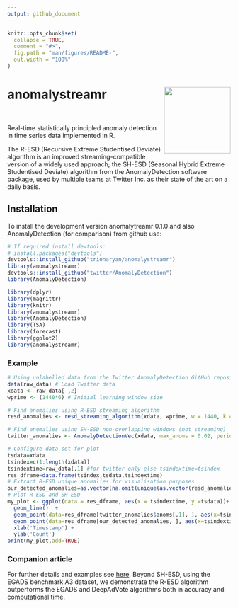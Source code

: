 ```yaml
---
output: github_document
---
```


<!-- README.md is generated from README.Rmd. Please edit that file -->

```r
knitr::opts_chunk$set(
  collapse = TRUE,
  comment = "#>",
  fig.path = "man/figures/README-",
  out.width = "100%"
)
```
  
#  <img src="man/figures/hexanomalystreamerblack.png" align="right" height="150" />

# anomalystreamr
  
<p>&nbsp;</p> 

Real-time statistically principled anomaly detection in time series data implemented in R. 

The R-ESD (Recursive Extreme Studentised Deviate) algorithm is an improved streaming-compatible version of a widely used approach; the SH-ESD (Seasonal Hybrid Extreme Studentised Deviate) algorithm from the AnomalyDetection  software package, used by multiple teams  at Twitter Inc. as their state of the art on a daily basis. 

## Installation

To install the development version anomalytreamr 0.1.0 and also AnomalyDetection (for comparison) from github use:

```r
# If required install devtools:
# install.packages("devtools")
devtools::install_github("trionaryan/anomalystreamr")
library(anomalystreamr)
devtools::install_github("twitter/AnomalyDetection")
library(AnomalyDetection)
```

  ```r
library(dplyr)
library(magrittr)
library(knitr)
library(anomalystreamr)
library(AnomalyDetection)
library(TSA)
library(forecast)
library(ggplot2)
library(anomalystreamr)
```

### Example 
```r
# Using unlabelled data from the Twitter AnomalyDetection GitHub repository.
data(raw_data) # Load Twitter data
xdata <- raw_data[ ,2]
wprime <- (1440*6) # Initial learning window size

# Find anomalies using R-ESD streaming algorithm
resd_anomalies <- resd_streaming_algorithm(xdata, wprime, w = 1440, k = 288, alpha = 0.05, iters = (length(xdata) - wprime - 10))

# Find anomalies using SH-ESD non-overlapping windows (not streaming)
twitter_anomalies <- AnomalyDetectionVec(xdata, max_anoms = 0.02, period = 720, longterm_period = 1441, direction = 'both', only_last = FALSE, plot = FALSE)
```
```r
# Configure data set for plot
tsdata=xdata
tsindex=c(1:length(xdata))
tsindextime=raw_data[,1] #for twitter only else tsindextime=tsindex
res_dframe=data.frame(tsindex,tsdata,tsindextime)
# Extract R-ESD unique anomalies for visualisation purposes
our_detected_anomalies=as.vector(na.omit(unique(as.vector(resd_anomalies$t_A))))
# Plot R-ESD and SH-ESD 
my_plot <- ggplot(data = res_dframe, aes(x = tsindextime, y =tsdata))+
  geom_line()  +
  geom_point(data=res_dframe[twitter_anomalies$anoms[,1], ], aes(x=tsindextime, y=tsdata), colour="blue", size=3,shape=1)+
  geom_point(data=res_dframe[our_detected_anomalies, ], aes(x=tsindextime, y=tsdata), colour="green", size=3,shape=4)+
  xlab('Timestamp') +
  ylab('Count')
print(my_plot,add=TRUE)
```

### Companion article
For further details and examples see [here](https://arxiv.org/abs/1911.05376). Beyond SH-ESD, using the EGADS benchmark A3 dataset, we demonstrate the R-ESD algorithm outperforms the EGADS and DeepAdVote algorithms both in accuracy and computational time.